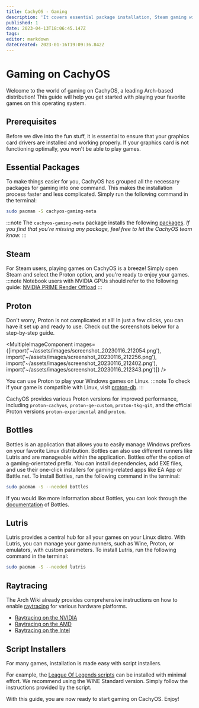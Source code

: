 ```yaml
---
title: CachyOS - Gaming
description: 'It covers essential package installation, Steam gaming with Proton, various Proton version options, Lutris as a central hub for all games, and script installers for popular games like League of Legends.'
published: 1
date: 2023-04-13T18:06:45.147Z
tags:
editor: markdown
dateCreated: 2023-01-16T19:09:36.842Z
---
```



Gaming on CachyOS
=================
Welcome to the world of gaming on CachyOS, a leading Arch-based distribution! This guide will help you get started with playing your favorite games on this operating system.

Prerequisites
-------------
Before we dive into the fun stuff, it is essential to ensure that your graphics card drivers are installed and working properly. If your graphics card is not functioning optimally, you won't be able to play games.

Essential Packages
------------------
To make things easier for you, CachyOS has grouped all the necessary packages for gaming into one command. This makes the installation process faster and less complicated. Simply run the following command in the terminal:

```sh
sudo pacman -S cachyos-gaming-meta
```

:::note
The `cachyos-gaming-meta` package installs the following [packages](https://github.com/CachyOS/CachyOS-PKGBUILDS/blob/master/cachyos-gaming-meta/PKGBUILD). *If you find that you're missing any package, feel free to let the CachyOS team know.*
:::

Steam
-----
For Steam users, playing games on CachyOS is a breeze! Simply open Steam and select the Proton option, and you're ready to enjoy your games.
:::note
Notebook users with NVIDIA GPUs should refer to the following guide: [NVIDIA PRIME Render Offload](https://wiki.cachyos.org/notebooks/)
:::

Proton
------
Don't worry, Proton is not complicated at all! In just a few clicks, you can have it set up and ready to use. Check out the screenshots below for a step-by-step guide.

<MultipleImageComponent images={[import('~/assets/images/screenshot_20230116_212054.png'), import('~/assets/images/screenshot_20230116_212256.png'), import('~/assets/images/screenshot_20230116_212402.png'), import('~/assets/images/screenshot_20230116_212343.png')]} />

You can use Proton to play your Windows games on Linux.
:::note
To check if your game is compatible with Linux, visit [proton-db](https://www.protondb.com/).
:::

CachyOS provides various Proton versions for improved performance, including `proton-cachyos`, `proton-ge-custom`, `proton-tkg-git`, and the official Proton versions `proton-experimental` and `proton`.

Bottles
-------
Bottles is an application that allows you to easily manage Windows prefixes on your favorite Linux distribution. Bottles can also use different runners like Lutris and are manageable within the application. Bottles offer the option of a gaming-orientated prefix. You can install dependencies, add EXE files, and use their one-click installers for gaming-related apps like EA App or Battle.net. To install Bottles, run the following command in the terminal:
```sh
sudo pacman -S --needed bottles
```
If you would like more information about Bottles, you can look through the [documentation](https://docs.usebottles.com/) of Bottles.

Lutris
------
Lutris provides a central hub for all your games on your Linux distro. With Lutris, you can manage your game runners, such as Wine, Proton, or emulators, with custom parameters. To install Lutris, run the following command in the terminal:

```sh
sudo pacman -S --needed lutris
```
Raytracing
------
The Arch Wiki already provides comprehensive instructions on how to enable [raytracing](https://wiki.archlinux.org/title/Hardware_raytracing) for various hardware platforms.
- [Raytracing on the NVIDIA](https://wiki.archlinux.org/title/Hardware_raytracing#NVIDIA)
- [Raytracing on the AMD](https://wiki.archlinux.org/title/Hardware_raytracing#AMD)
- [Raytracing on the Intel](https://wiki.archlinux.org/title/Hardware_raytracing#Intel)
 
Script Installers
-----------------
For many games, installation is made easy with script installers.

For example, the [League Of Legends scripts](https://lutris.net/games/league-of-legends/) can be installed with minimal effort. We recommend using the WINE Standard version. Simply follow the instructions provided by the script.

With this guide, you are now ready to start gaming on CachyOS. Enjoy!
